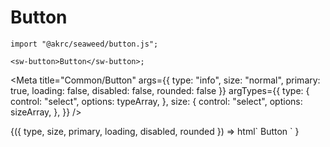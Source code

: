 
# Button

```tsx
import "@akrc/seaweed/button.js";

<sw-button>Button</sw-button>;
```

<Meta
    title="Common/Button"
    args={{
        type: "info",
        size: "normal",
        primary: true,
        loading: false,
        disabled: false,
        rounded: false
    }}
    argTypes={{
        type: {
            control: "select",
            options: typeArray,
        },
        size: {
            control: "select",
            options: sizeArray,
        },
    }}
/>

<Canvas>
    <Story name="Page">
        {({ type, size, primary, loading, disabled, rounded }) =>
            html`<sw-button
                    type=${type}
                    size=${size}
                    ?primary=${primary}
                    ?loading=${loading}
                    ?disabled=${disabled}
                    ?rounded=${rounded}
                    >
                    Button
                    </sw-button>`
        }
    </Story>
</Canvas>
